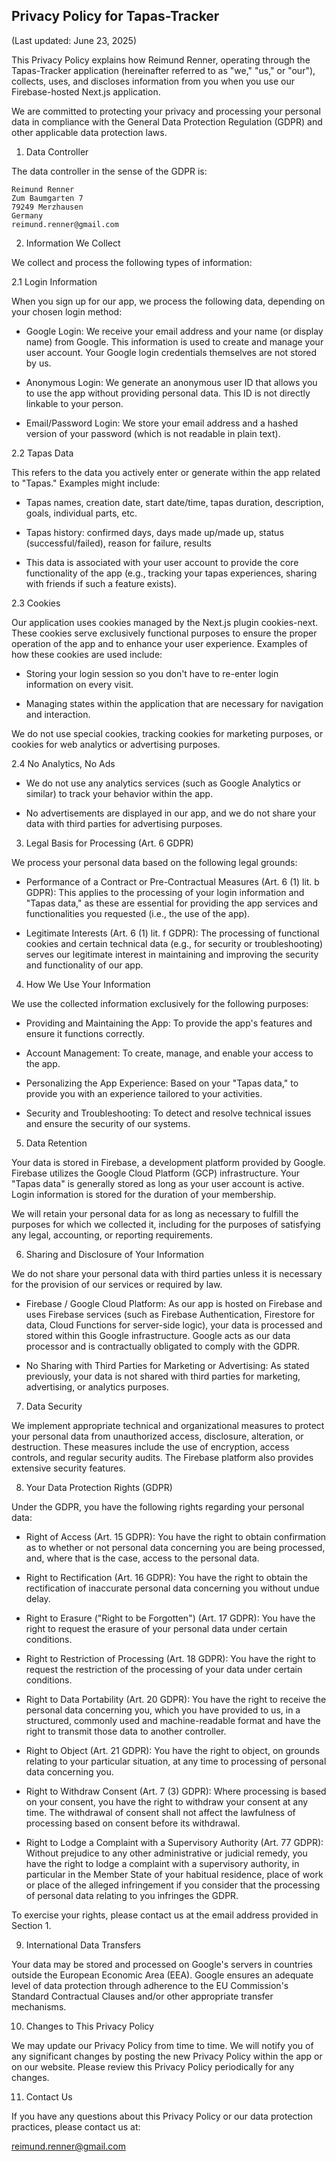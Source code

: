 ## Privacy Policy for Tapas-Tracker

(Last updated: June 23, 2025)

This Privacy Policy explains how Reimund Renner, operating through the Tapas-Tracker application (hereinafter referred to as "we," "us," or "our"), collects, uses, and discloses information from you when you use our Firebase-hosted Next.js application.

We are committed to protecting your privacy and processing your personal data in compliance with the General Data Protection Regulation (GDPR) and other applicable data protection laws.

1. Data Controller

The data controller in the sense of the GDPR is:

```
Reimund Renner
Zum Baumgarten 7
79249 Merzhausen
Germany
reimund.renner@gmail.com
```

2. Information We Collect

We collect and process the following types of information:

2.1 Login Information

When you sign up for our app, we process the following data, depending on your chosen login method:

  * Google Login: We receive your email address and your name (or display name) from Google. This information is used to create and manage your user account. Your Google login credentials themselves are not stored by us.

  * Anonymous Login: We generate an anonymous user ID that allows you to use the app without providing personal data. This ID is not directly linkable to your person.

  * Email/Password Login: We store your email address and a hashed version of your password (which is not readable in plain text).

2.2 Tapas Data

This refers to the data you actively enter or generate within the app related to "Tapas." Examples might include:

  * Tapas names, creation date, start date/time, tapas duration, description, goals, individual parts, etc.

  * Tapas history: confirmed days, days made up/made up, status (successful/failed), reason for failure, results

  * This data is associated with your user account to provide the core functionality of the app (e.g., tracking your tapas experiences, sharing with friends if such a feature exists).

2.3 Cookies

Our application uses cookies managed by the Next.js plugin cookies-next. These cookies serve exclusively functional purposes to ensure the proper operation of the app and to enhance your user experience. Examples of how these cookies are used include:

  * Storing your login session so you don't have to re-enter login information on every visit.

  * Managing states within the application that are necessary for navigation and interaction.

We do not use special cookies, tracking cookies for marketing purposes, or cookies for web analytics or advertising purposes.

2.4 No Analytics, No Ads

  * We do not use any analytics services (such as Google Analytics or similar) to track your behavior within the app.

  * No advertisements are displayed in our app, and we do not share your data with third parties for advertising purposes.

3. Legal Basis for Processing (Art. 6 GDPR)

We process your personal data based on the following legal grounds:

  * Performance of a Contract or Pre-Contractual Measures (Art. 6 (1) lit. b GDPR): This applies to the processing of your login information and "Tapas data," as these are essential for providing the app services and functionalities you requested (i.e., the use of the app).

  * Legitimate Interests (Art. 6 (1) lit. f GDPR): The processing of functional cookies and certain technical data (e.g., for security or troubleshooting) serves our legitimate interest in maintaining and improving the security and functionality of our app.

4. How We Use Your Information

We use the collected information exclusively for the following purposes:

  * Providing and Maintaining the App: To provide the app's features and ensure it functions correctly.

  * Account Management: To create, manage, and enable your access to the app.

  * Personalizing the App Experience: Based on your "Tapas data," to provide you with an experience tailored to your activities.

  * Security and Troubleshooting: To detect and resolve technical issues and ensure the security of our systems.

5. Data Retention

Your data is stored in Firebase, a development platform provided by Google. Firebase utilizes the Google Cloud Platform (GCP) infrastructure. Your "Tapas data" is generally stored as long as your user account is active. Login information is stored for the duration of your membership.

We will retain your personal data for as long as necessary to fulfill the purposes for which we collected it, including for the purposes of satisfying any legal, accounting, or reporting requirements.

6. Sharing and Disclosure of Your Information

We do not share your personal data with third parties unless it is necessary for the provision of our services or required by law.

  * Firebase / Google Cloud Platform: As our app is hosted on Firebase and uses Firebase services (such as Firebase Authentication, Firestore for data, Cloud Functions for server-side logic), your data is processed and stored within this Google infrastructure. Google acts as our data processor and is contractually obligated to comply with the GDPR.

  * No Sharing with Third Parties for Marketing or Advertising: As stated previously, your data is not shared with third parties for marketing, advertising, or analytics purposes.

7. Data Security

We implement appropriate technical and organizational measures to protect your personal data from unauthorized access, disclosure, alteration, or destruction. These measures include the use of encryption, access controls, and regular security audits. The Firebase platform also provides extensive security features.

8. Your Data Protection Rights (GDPR)

Under the GDPR, you have the following rights regarding your personal data:

  * Right of Access (Art. 15 GDPR): You have the right to obtain confirmation as to whether or not personal data concerning you are being processed, and, where that is the case, access to the personal data.

  * Right to Rectification (Art. 16 GDPR): You have the right to obtain the rectification of inaccurate personal data concerning you without undue delay.

  * Right to Erasure ("Right to be Forgotten") (Art. 17 GDPR): You have the right to request the erasure of your personal data under certain conditions.

  * Right to Restriction of Processing (Art. 18 GDPR): You have the right to request the restriction of the processing of your data under certain conditions.

  * Right to Data Portability (Art. 20 GDPR): You have the right to receive the personal data concerning you, which you have provided to us, in a structured, commonly used and machine-readable format and have the right to transmit those data to another controller.

  * Right to Object (Art. 21 GDPR): You have the right to object, on grounds relating to your particular situation, at any time to processing of personal data concerning you.

  * Right to Withdraw Consent (Art. 7 (3) GDPR): Where processing is based on your consent, you have the right to withdraw your consent at any time. The withdrawal of consent shall not affect the lawfulness of processing based on consent before its withdrawal.

  * Right to Lodge a Complaint with a Supervisory Authority (Art. 77 GDPR): Without prejudice to any other administrative or judicial remedy, you have the right to lodge a complaint with a supervisory authority, in particular in the Member State of your habitual residence, place of work or place of the alleged infringement if you consider that the processing of personal data relating to you infringes the GDPR.

To exercise your rights, please contact us at the email address provided in Section 1.

9. International Data Transfers

Your data may be stored and processed on Google's servers in countries outside the European Economic Area (EEA). Google ensures an adequate level of data protection through adherence to the EU Commission's Standard Contractual Clauses and/or other appropriate transfer mechanisms.

10. Changes to This Privacy Policy

We may update our Privacy Policy from time to time. We will notify you of any significant changes by posting the new Privacy Policy within the app or on our website. Please review this Privacy Policy periodically for any changes.

11. Contact Us

If you have any questions about this Privacy Policy or our data protection practices, please contact us at:

reimund.renner@gmail.com